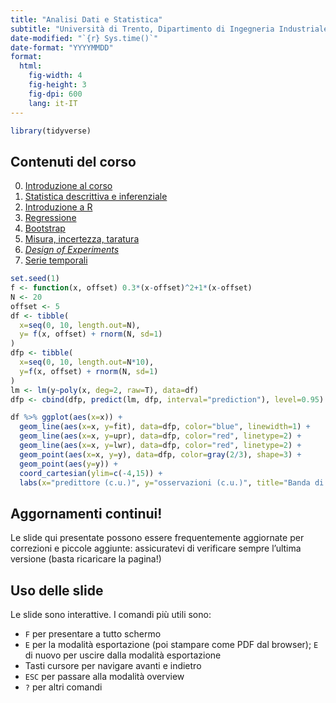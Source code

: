 ```yaml
---
title: "Analisi Dati e Statistica"
subtitle: "Università di Trento, Dipartimento di Ingegneria Industriale"
date-modified: "`{r} Sys.time()`"
date-format: "YYYYMMDD"
format:
  html:
    fig-width: 4
    fig-height: 3
    fig-dpi: 600
    lang: it-IT
---
```

```r
library(tidyverse)
```


## Contenuti del corso

::: {.grid}

::: {.g-col-6}
0.  [Introduzione al corso](0-intro.html){target="_blank"}
1.  [Statistica descrittiva e inferenziale](1-statistica.html){target="_blank"}
2.  [Introduzione a R](2-R-intro.html){target="_blank"}
3.  [Regressione](3-regressione.html){target="_blank"}
4.  [Bootstrap](4-bootstrap.html){target="_blank"}
5.  [Misura, incertezza, taratura](5-misura.html){target="\"_blank"}
6.  [*Design of Experiments*](6-DoE.html){target="\"_blank"}
7.  [Serie temporali](7-serie_temporali.html){target="_blank"}
:::
  
::: {.g-col-6}
```r
set.seed(1)
f <- function(x, offset) 0.3*(x-offset)^2+1*(x-offset)
N <- 20
offset <- 5
df <- tibble(
  x=seq(0, 10, length.out=N),
  y= f(x, offset) + rnorm(N, sd=1)
)
dfp <- tibble(
  x=seq(0, 10, length.out=N*10),
  y=f(x, offset) + rnorm(N, sd=1)
)
lm <- lm(y~poly(x, deg=2, raw=T), data=df)
dfp <- cbind(dfp, predict(lm, dfp, interval="prediction"), level=0.95)

df %>% ggplot(aes(x=x)) +
  geom_line(aes(x=x, y=fit), data=dfp, color="blue", linewidth=1) +
  geom_line(aes(x=x, y=upr), data=dfp, color="red", linetype=2) +
  geom_line(aes(x=x, y=lwr), data=dfp, color="red", linetype=2) +
  geom_point(aes(x=x, y=y), data=dfp, color=gray(2/3), shape=3) +
  geom_point(aes(y=y)) +
  coord_cartesian(ylim=c(-4,15)) +
  labs(x="predittore (c.u.)", y="osservazioni (c.u.)", title="Banda di predizione al 95%")
```
:::
  
:::  


:::callout-important
## Aggornamenti continui!

Le slide qui presentate possono essere frequentemente aggiornate per correzioni e piccole aggiunte: assicuratevi di verificare sempre l'ultima versione (basta ricaricare la pagina!)
:::


## Uso delle slide

Le slide sono interattive. I comandi più utili sono:

-   `F` per presentare a tutto schermo
-   `E` per la modalità esportazione (poi stampare come PDF dal browser); `E` di nuovo per uscire dalla modalità esportazione
-   Tasti cursore per navigare avanti e indietro
-   `ESC` per passare alla modalità overview
-   `?` per altri comandi


